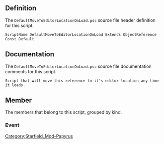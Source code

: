 {{Script_Object_Summary
| title = DefaultMoveToEditorLocationOnLoad
| name = [[SFM:Script-DefaultMoveToEditorLocationOnLoad|DefaultMoveToEditorLocationOnLoad]]
| extends = [[SFM:Script-ObjectReference|ObjectReference]] → [[SFM:Script-Form|Form]] → [[SFM:Script-ScriptObject|ScriptObject]]
| flags = Const, Default
}}


== Definition ==
The <code>DefaultMoveToEditorLocationOnLoad.psc</code> source file header definition for this script.

<source lang="papyrus">
ScriptName DefaultMoveToEditorLocationOnLoad Extends ObjectReference Const Default
</source>


== Documentation ==
The <code>DefaultMoveToEditorLocationOnLoad.psc</code> source file documentation comments for this script.

<source>
Script that will move this reference to it's editor location any time it loads.
</source>


== Member ==
The members that belong to this script, grouped by kind.

=== Event ===
{{Script_Object_Member_Summary
| title = OnLoad
| script = [[SFM:Script-DefaultMoveToEditorLocationOnLoad|DefaultMoveToEditorLocationOnLoad]]
| name = [[SFM:Script-DefaultMoveToEditorLocationOnLoad/OnLoad|OnLoad]]
| kind = Event
}}


[[Category:Starfield_Mod-Papyrus]]
